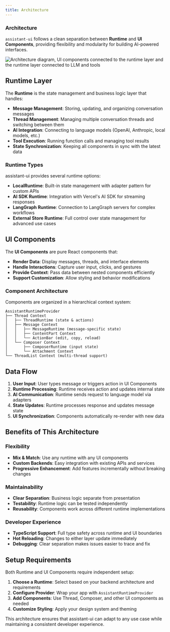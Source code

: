 ```yaml
---
title: Architecture
---
```



### Architecture

`assistant-ui` follows a clean separation between **Runtime** and **UI Components**, providing flexibility and modularity for building AI-powered interfaces.

<Image
  src={architecture}
  alt="Architecture diagram, UI components connected to the runtime layer and the runtime layer connected to LLM and tools"
  height={300}
  className="mx-auto my-2 dark:hue-rotate-180 dark:invert"
/>

## Runtime Layer

The **Runtime** is the state management and business logic layer that handles:

- **Message Management**: Storing, updating, and organizing conversation messages
- **Thread Management**: Managing multiple conversation threads and switching between them
- **AI Integration**: Connecting to language models (OpenAI, Anthropic, local models, etc.)
- **Tool Execution**: Running function calls and managing tool results
- **State Synchronization**: Keeping all components in sync with the latest data

### Runtime Types

assistant-ui provides several runtime options:

- **LocalRuntime**: Built-in state management with adapter pattern for custom APIs
- **AI SDK Runtime**: Integration with Vercel's AI SDK for streaming responses
- **LangGraph Runtime**: Connection to LangGraph servers for complex workflows
- **External Store Runtime**: Full control over state management for advanced use cases

## UI Components

The **UI Components** are pure React components that:

- **Render Data**: Display messages, threads, and interface elements
- **Handle Interactions**: Capture user input, clicks, and gestures
- **Provide Context**: Pass data between nested components efficiently
- **Support Customization**: Allow styling and behavior modifications

### Component Architecture

Components are organized in a hierarchical context system:

```
AssistantRuntimeProvider
├── Thread Context
│   ├── ThreadRuntime (state & actions)
│   ├── Message Context
│   │   ├── MessageRuntime (message-specific state)
│   │   ├── ContentPart Context
│   │   └── ActionBar (edit, copy, reload)
│   └── Composer Context
│       ├── ComposerRuntime (input state)
│       └── Attachment Context
└── ThreadList Context (multi-thread support)
```

## Data Flow

1. **User Input**: User types message or triggers action in UI Components
2. **Runtime Processing**: Runtime receives action and updates internal state
3. **AI Communication**: Runtime sends request to language model via adapters
4. **State Updates**: Runtime processes response and updates message state
5. **UI Synchronization**: Components automatically re-render with new data

## Benefits of This Architecture

### Flexibility
- **Mix & Match**: Use any runtime with any UI components
- **Custom Backends**: Easy integration with existing APIs and services
- **Progressive Enhancement**: Add features incrementally without breaking changes

### Maintainability
- **Clear Separation**: Business logic separate from presentation
- **Testability**: Runtime logic can be tested independently
- **Reusability**: Components work across different runtime implementations

### Developer Experience
- **TypeScript Support**: Full type safety across runtime and UI boundaries
- **Hot Reloading**: Changes to either layer update immediately
- **Debugging**: Clear separation makes issues easier to trace and fix

## Setup Requirements

Both Runtime and UI Components require independent setup:

1. **Choose a Runtime**: Select based on your backend architecture and requirements
2. **Configure Provider**: Wrap your app with `AssistantRuntimeProvider`
3. **Add Components**: Use Thread, Composer, and other UI components as needed
4. **Customize Styling**: Apply your design system and theming

This architecture ensures that assistant-ui can adapt to any use case while maintaining a consistent developer experience.
